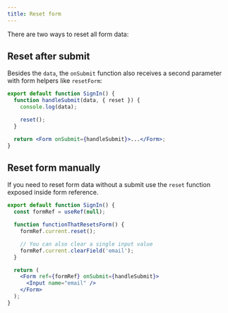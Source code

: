 ```yaml
---
title: Reset form
---
```


There are two ways to reset all form data:

## Reset after submit

Besides the `data`, the `onSubmit` function also receives a second parameter with form helpers like `resetForm`:

```jsx
export default function SignIn() {
  function handleSubmit(data, { reset }) {
    console.log(data);

    reset();
  }

  return <Form onSubmit={handleSubmit}>...</Form>;
}
```

## Reset form manually

If you need to reset form data without a submit use the `reset` function exposed inside form reference.

```jsx
export default function SignIn() {
  const formRef = useRef(null);

  function functionThatResetsForm() {
    formRef.current.reset();

    // You can also clear a single input value
    formRef.current.clearField('email');
  }

  return (
    <Form ref={formRef} onSubmit={handleSubmit}>
      <Input name="email" />
    </Form>
  );
}
```
